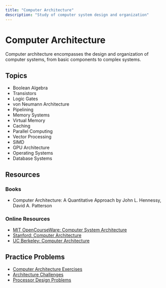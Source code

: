 ```yaml
---
title: "Computer Architecture"
description: "Study of computer system design and organization"
---
```


# Computer Architecture

Computer architecture encompasses the design and organization of computer systems, from basic components to complex systems.

## Topics

- Boolean Algebra
- Transistors
- Logic Gates
- von Neumann Architecture
- Pipelining
- Memory Systems
- Virtual Memory
- Caching
- Parallel Computing
- Vector Processing
- SIMD
- GPU Architecture
- Operating Systems
- Database Systems

## Resources

### Books

- Computer Architecture: A Quantitative Approach by John L. Hennessy, David A. Patterson

### Online Resources

- [MIT OpenCourseWare: Computer System Architecture](https://ocw.mit.edu/courses/electrical-engineering-and-computer-science/6-823-computer-system-architecture-fall-2005/)
- [Stanford: Computer Architecture](https://www.coursera.org/learn/comparch)
- [UC Berkeley: Computer Architecture](https://www.cs.berkeley.edu/~pattrsn/252F96/)

## Practice Problems

- [Computer Architecture Exercises](https://www.cs.princeton.edu/courses/archive/fall18/cos375/)
- [Architecture Challenges](https://www.cs.cornell.edu/courses/cs3410/2018sp/)
- [Processor Design Problems](https://www.cs.washington.edu/education/courses/cse378/09wi/) 